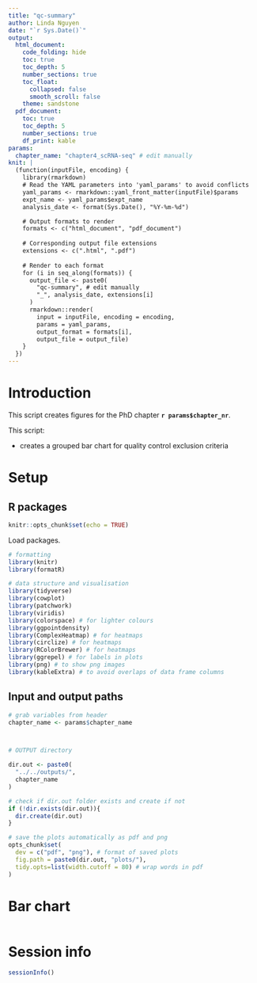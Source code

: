 ```yaml
---
title: "qc-summary"
author: Linda Nguyen
date: "`r Sys.Date()`"
output:
  html_document:
    code_folding: hide
    toc: true
    toc_depth: 5
    number_sections: true
    toc_float:
      collapsed: false
      smooth_scroll: false
    theme: sandstone
  pdf_document:
    toc: true
    toc_depth: 5
    number_sections: true
    df_print: kable
params:
  chapter_name: "chapter4_scRNA-seq" # edit manually
knit: |
  (function(inputFile, encoding) {
    library(rmarkdown)
    # Read the YAML parameters into 'yaml_params' to avoid conflicts
    yaml_params <- rmarkdown::yaml_front_matter(inputFile)$params
    expt_name <- yaml_params$expt_name
    analysis_date <- format(Sys.Date(), "%Y-%m-%d")

    # Output formats to render
    formats <- c("html_document", "pdf_document")
    
    # Corresponding output file extensions
    extensions <- c(".html", ".pdf")
    
    # Render to each format
    for (i in seq_along(formats)) {
      output_file <- paste0(
        "qc-summary", # edit manually
        "_", analysis_date, extensions[i]
      )
      rmarkdown::render(
        input = inputFile, encoding = encoding,
        params = yaml_params,
        output_format = formats[i],
        output_file = output_file)
    }
  })
---
```


# Introduction

This script creates figures for the PhD chapter **`r params$chapter_nr`**.

This script:

* creates a grouped bar chart for quality control exclusion criteria


# Setup

## R packages

```r
knitr::opts_chunk$set(echo = TRUE)
```

Load packages.

```r
# formatting
library(knitr)
library(formatR)

# data structure and visualisation
library(tidyverse)
library(cowplot)
library(patchwork)
library(viridis)
library(colorspace) # for lighter colours
library(ggpointdensity)
library(ComplexHeatmap) # for heatmaps
library(circlize) # for heatmaps
library(RColorBrewer) # for heatmaps
library(ggrepel) # for labels in plots
library(png) # to show png images
library(kableExtra) # to avoid overlaps of data frame columns
```


## Input and output paths

```r
# grab variables from header
chapter_name <- params$chapter_name



# OUTPUT directory

dir.out <- paste0(
  "../../outputs/",
  chapter_name
)

# check if dir.out folder exists and create if not
if (!dir.exists(dir.out)){
  dir.create(dir.out)
}
```

```r
# save the plots automatically as pdf and png
opts_chunk$set(
  dev = c("pdf", "png"), # format of saved plots
  fig.path = paste0(dir.out, "plots/"),
  tidy.opts=list(width.cutoff = 80) # wrap words in pdf
)
```


# Bar chart

```r

```

# Session info

```r
sessionInfo()
```
